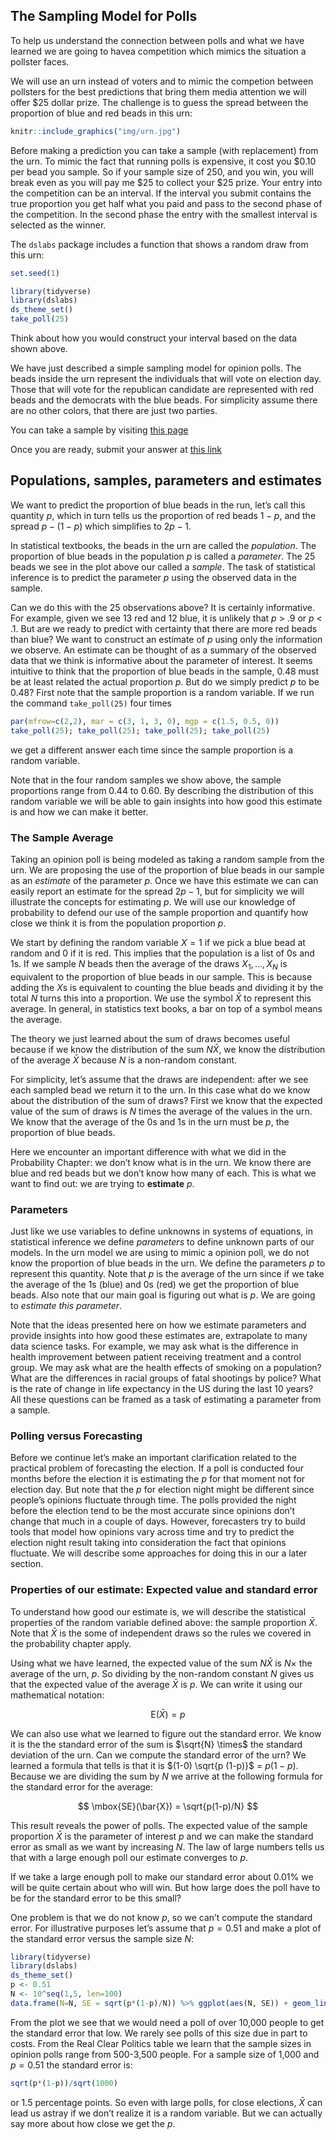## The Sampling Model for Polls

To help us understand the connection between polls and what we have learned we are going to havea competition which mimics the situation a pollster faces. 


We will use an urn instead of voters and to mimic the competion between pollsters for the best predictions that bring them media attention we will offer \$25 dollar prize. The challenge is to guess the spread between the proportion of blue and red beads in this urn:


```r
knitr::include_graphics("img/urn.jpg")
```

Before making a prediction you can take a sample (with replacement) from the urn. To mimic the fact that running polls is expensive, it cost you \$0.10 per bead you sample. So if your sample size of 250, and you win, you will break even as you will pay me \$25 to collect your \$25 prize. Your entry into the competition can be an interval. If the interval you submit contains the true proportion you get half what you paid and pass to the second phase of the competition. In the second phase the entry with the smallest interval is selected as the winner. 

The `dslabs` package includes a function that shows a random draw from this urn:

```r
set.seed(1)
```

```r
library(tidyverse)
library(dslabs)
ds_theme_set()
take_poll(25)
```

Think about how you would construct your interval based on the data shown above. 

We have just described a simple sampling model for opinion polls. The beads inside the urn represent the individuals that will vote on election day. Those that will vote for the republican candidate are represented with red beads and the democrats with the blue beads. For simplicity assume there are no other colors, that there are just two parties. 

You can take a sample by visiting [this page](https://dgrtwo.shinyapps.io/urn_drawing/)

Once you are ready, submit your answer at [this link](https://docs.google.com/forms/d/e/1FAIpQLSdTt5sSf0G_7wb3LHVZGAejIBdIaOiIGx5d7F3_8FX0V7oQ7w/viewform)


## Populations, samples, parameters and estimates

We want to predict the proportion of blue beads in the run, let's call this quantity $p$, which in turn tells us the proportion of red beads $1-p$, and the spread $p - (1-p)$ which simplifies to $2p - 1$. 

In statistical textbooks, the beads in the urn are called the _population_. The proportion of blue beads in the population $p$  is called a _parameter_. The 25 beads we see in the plot above our called a _sample_. The task of statistical inference is to predict the parameter $p$ using the observed data in the sample. 

Can we do this with the 25 observations above? It is certainly informative. For example, given we see 13 red and 12 blue, it is unlikely that $p$ > .9 or $p$ < .1. But are we ready to predict with certainty that there are more red beads than blue? 
We want to construct an estimate of $p$ using only the information we observe. An estimate can be thought of as a summary of the observed data that we think is informative about the parameter of interest. It seems intuitive to think that the proportion of blue beads in the sample, $0.48$ must be at least related the actual proportion $p$. But do we simply predict $p$ to be 0.48? First note that the sample proportion is a random variable. If we run the command `take_poll(25)` four times

```r
par(mfrow=c(2,2), mar = c(3, 1, 3, 0), mgp = c(1.5, 0.5, 0)) 
take_poll(25); take_poll(25); take_poll(25); take_poll(25)
```

we get a different answer each time since the sample proportion is a random variable. 
 
Note that in the four random samples we show above, the sample proportions range from 0.44 to 0.60. By describing the distribution of this random variable we will be able to gain insights into how good this estimate is and how we can make it better.

### The Sample Average

Taking an opinion poll is being modeled as taking a random sample from the urn. We are proposing the use of the proportion of blue beads in our sample as an _estimate_ of the parameter $p$. Once we have this estimate we can can easily report an estimate for the spread $2p-1$, but for simplicity we will illustrate the concepts for estimating $p$. We will use our knowledge of probability to defend our use of the sample proportion and quantify how close we think it is from the population proportion $p$.

We start by defining the random variable $X=1$ if we pick a blue bead at random and $0$ if it is red. This implies that the population is a list of 0s and 1s. If we sample $N$ beads then the average of the draws $X_1, \dots, X_N$ is equivalent to the proportion of blue beads in our sample. This is because adding the $X$s is equivalent to counting the blue beads and dividing it by the total $N$ turns this into a proportion. We use the symbol $\bar{X}$ to represent this average. In general, in statistics text books, a bar on top of a symbol means the average.

The theory we just learned about the sum of draws becomes useful because if we know the distribution of the sum $N \bar{X}$, we know the distribution of the average $\bar{X}$ because $N$ is a non-random constant. 

For simplicity, let's assume that the draws are independent: after we see each sampled bead we return it to the urn. In this case
what do we know about the distribution of the sum of draws? First we know that the expected value of the sum of draws is $N$ times the average of the values in the urn. We know that the average of the 0s and 1s in the urn must be $p$, the proportion of blue beads.

Here we encounter an important difference with what we did in the Probability Chapter: we don't know what is in the urn. We know there are blue and red beads but we don't know how many of each. This is what we want to find out: we are trying to **estimate** $p$. 

### Parameters

Just like we use variables to define unknowns in systems of equations, in statistical inference we define _parameters_ to define unknown parts of our models. In the urn model we are using to mimic a opinion poll, we do not know the proportion of blue beads in the urn. We define the parameters $p$ to represent this quantity. Note that $p$ is the average of the urn since if we take the average of the 1s (blue) and 0s (red) we get the proportion of blue beads. Also note that our main goal is figuring out what is $p$. We are going to _estimate this parameter_. 

Note that the ideas presented here on how we estimate parameters and provide insights into how good these estimates are, extrapolate to many data science tasks. For example, we may ask what is the difference in health improvement between patient receiving treatment and a control group. We may ask what are the health effects of smoking on a population? What are the differences in racial groups of fatal shootings by police? What is the rate of change in life expectancy in the US during the last 10 years? All these questions can be framed as a task of estimating a parameter from a sample.

### Polling versus Forecasting

Before we continue let's make an important clarification related to the practical problem of forecasting the election. If a poll is conducted four months before the election it is estimating the $p$ for that moment not for election day. But note that the $p$ for election night might be different since people's opinions fluctuate through time. The polls provided the night before the election tend to be the most accurate since opinions don't change that much in a couple of days. However, forecasters try to build tools that model how opinions vary across time and try to predict the election night result taking into consideration the fact that opinions fluctuate. We will describe some approaches for doing this in our a later section. 

### Properties of our estimate: Expected value and standard error 

To understand how good our estimate is, we will describe the statistical properties of the random variable defined above: the sample proportion $\bar{X}$. Note that $\bar{X}$ is the some of independent draws so the rules we covered in the probability chapter apply.

Using what we have learned, the expected value of the sum $N\bar{X}$ is $N \times$ the average of the urn, $p$. So dividing by the non-random constant $N$ gives us that the expected value of the average $\bar{X}$ is $p$. We can write it using our mathematical notation:

$$
\mbox{E}(\bar{X}) = p
$$

We can also use what we learned to figure out the standard error. We know it is the the standard error of the sum is $\sqrt{N} \times$ the standard deviation of the urn. Can we compute the standard error of the urn? We learned a formula that tells is that it is $(1-0) \sqrt{p (1-p)}$ = $p(1-p)$. Because we are dividing the sum by $N$ we arrive at the following formula for the standard error for the average:

$$
\mbox{SE}(\bar{X}) = \sqrt{p(1-p)/N}
$$

This result reveals the power of polls. The expected value of the sample proportion $\bar{X}$ is the parameter of interest $p$ and we can make the standard error as small as we want by increasing $N$. The law of large numbers tells us that with a large enough poll our estimate converges to $p$.

If we take a large enough poll to make our standard error about 0.01% we will be quite certain about who will win. But how large does the poll have to be for the standard error to be this small? 

One problem is that we do not know $p$, so we can't compute the standard error. For illustrative purposes let's assume that $p=0.51$ and make a  plot of the standard error versus the sample size $N$: 

```r
library(tidyverse)
library(dslabs)
ds_theme_set()
p <- 0.51
N <- 10^seq(1,5, len=100)
data.frame(N=N, SE = sqrt(p*(1-p)/N)) %>% ggplot(aes(N, SE)) + geom_line() + scale_x_continuous(breaks = c(10,100,1000,10000), trans = "log10")
```

From the plot we see that we would need a poll of over 10,000 people to get the standard error that low. We rarely see polls of this size due in part to costs. From the Real Clear Politics table  we learn that the sample sizes in opinion polls range from 500-3,500 people. For a sample size of 1,000 and $p=0.51$ the standard error is:

```r
sqrt(p*(1-p))/sqrt(1000)
```

or 1.5 percentage points. So even with large polls, for close elections, $\bar{X}$ can lead us astray if we don't realize it is a random variable. But we can actually say more about how close we get the $p$.

